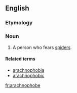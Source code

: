 ==English==

===Etymology===
{{confix|arachno|phobe|lang=en}}

===Noun===
{{en-noun}}

# A person who fears [[spider]]s.

====Related terms====
* [[arachnophobia]]
* [[arachnophobic]]

[[fr:arachnophobe]]